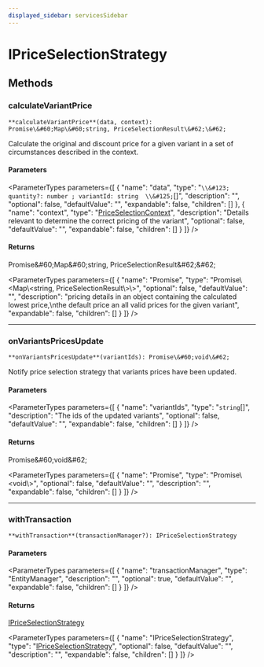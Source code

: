 ```yaml
---
displayed_sidebar: servicesSidebar
---
```



# IPriceSelectionStrategy

## Methods

### calculateVariantPrice

`**calculateVariantPrice**(data, context): Promise\&#60;Map\&#60;string, PriceSelectionResult\&#62;\&#62;`

Calculate the original and discount price for a given variant in a set of
circumstances described in the context.

#### Parameters

<ParameterTypes parameters={[
  {
    "name": "data",
    "type": "`\\&#123; quantity?: number ; variantId: string  \\&#125;`[]",
    "description": "",
    "optional": false,
    "defaultValue": "",
    "expandable": false,
    "children": []
  },
  {
    "name": "context",
    "type": "[PriceSelectionContext](../types/PriceSelectionContext.mdx)",
    "description": "Details relevant to determine the correct pricing of the variant",
    "optional": false,
    "defaultValue": "",
    "expandable": false,
    "children": []
  }
]} />

#### Returns

Promise\&#60;Map\&#60;string, PriceSelectionResult\&#62;\&#62;

<ParameterTypes parameters={[
  {
    "name": "Promise",
    "type": "Promise\\&#60;Map\\&#60;string, PriceSelectionResult\\&#62;\\&#62;",
    "optional": false,
    "defaultValue": "",
    "description": "pricing details in an object containing the calculated lowest price,\nthe default price an all valid prices for the given variant",
    "expandable": false,
    "children": []
  }
]} />

___

### onVariantsPricesUpdate

`**onVariantsPricesUpdate**(variantIds): Promise\&#60;void\&#62;`

Notify price selection strategy that variants prices have been updated.

#### Parameters

<ParameterTypes parameters={[
  {
    "name": "variantIds",
    "type": "`string`[]",
    "description": "The ids of the updated variants",
    "optional": false,
    "defaultValue": "",
    "expandable": false,
    "children": []
  }
]} />

#### Returns

Promise\&#60;void\&#62;

<ParameterTypes parameters={[
  {
    "name": "Promise",
    "type": "Promise\\&#60;void\\&#62;",
    "optional": false,
    "defaultValue": "",
    "description": "",
    "expandable": false,
    "children": []
  }
]} />

___

### withTransaction

`**withTransaction**(transactionManager?): IPriceSelectionStrategy`

#### Parameters

<ParameterTypes parameters={[
  {
    "name": "transactionManager",
    "type": "EntityManager",
    "description": "",
    "optional": true,
    "defaultValue": "",
    "expandable": false,
    "children": []
  }
]} />

#### Returns

[IPriceSelectionStrategy](IPriceSelectionStrategy.mdx)

<ParameterTypes parameters={[
  {
    "name": "IPriceSelectionStrategy",
    "type": "[IPriceSelectionStrategy](IPriceSelectionStrategy.mdx)",
    "optional": false,
    "defaultValue": "",
    "description": "",
    "expandable": false,
    "children": []
  }
]} />
